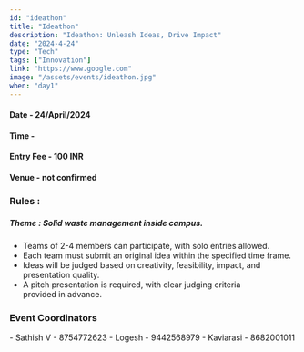 ```yaml
---
id: "ideathon"
title: "Ideathon"
description: "Ideathon: Unleash Ideas, Drive Impact"
date: "2024-4-24"
type: "Tech" 
tags: ["Innovation"]
link: "https://www.google.com"
image: "/assets/events/ideathon.jpg"
when: "day1"
---
```



<h4>Date - 24/April/2024</h4>
<h4>Time - </h4>
<h4>Entry Fee - 100 INR </h4>
<h4>Venue - not confirmed</h4>
<h3>Rules :</h3>
<h5>Theme : Solid waste management inside campus.</h5>

- Teams of 2-4 members can participate, with solo entries allowed.
- Each team must submit an original idea within the specified time frame.
- Ideas will be judged based on creativity, feasibility, impact, and presentation quality.
- A pitch presentation is required, with clear judging criteria provided in advance.

<h3>Event Coordinators</h3>
- Sathish V - 8754772623  
- Logesh - 9442568979  
- Kaviarasi - 8682001011

